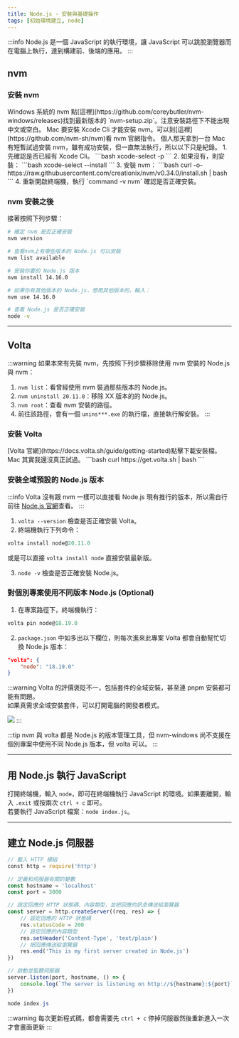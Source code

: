 ```yaml
---
title: Node.js - 安裝與基礎操作
tags: [初始環境建立, node]
---
```


:::info
Node.js 是一個 JavaScript 的執行環境，讓 JavaScript 可以跳脫瀏覽器而在電腦上執行，達到構建前、後端的應用。
:::

## nvm
### 安裝 nvm
<Tabs>
  <TabItem value="windows" label="Windows" default>
    Windows 系統的 nvm 點[這裡](https://github.com/coreybutler/nvm-windows/releases)找到最新版本的 `nvm-setup.zip`。注意安裝路徑下不能出現中文或空白。
  </TabItem>
  <TabItem value="mac" label="Mac">
    Mac 要安裝 Xcode Cli 才能安裝 nvm。可以到[這裡](https://github.com/nvm-sh/nvm)看 nvm 官網指令。  
    個人那天拿到一台 Mac 有短暫試過安裝 nvm，雖有成功安裝，但一直無法執行，所以以下只是紀錄。
    1. 先確認是否已經有 Xcode Cli。
    ```bash
    xcode-select -p
    ```
    2. 如果沒有，則安裝：
    ```bash
    xcode-select --install
    ```
    3. 安裝 nvm：
    ```bash
    curl -o- https://raw.githubusercontent.com/creationix/nvm/v0.34.0/install.sh | bash
    ```
    4. 重新開啟終端機，執行 `command -v nvm` 確認是否正確安裝。
  </TabItem>
</Tabs>

### nvm 安裝之後
接著按照下列步驟：
```bash title="terminal"
# 確定 nvm 是否正確安裝
nvm version

# ​查看nvm上有哪些版本的 Node.js 可以安裝
nvm list available

# 安裝你要的 Node.js 版本
nvm install 14.16.0

# 如果你有其他版本的 Node.js，想用其他版本的，輸入：
​nvm use 14.16.0

# 查看 Node.js 是否正確安裝
node -v​
```
---

## Volta
:::warning
如果本來有先裝 nvm，先按照下列步驟移除使用 nvm 安裝的 Node.js 與 nvm：  
1. `nvm list`：看曾經使用 nvm 裝過那些版本的 Node.js。
2. `nvm uninstall 20.11.0`：移除 XX 版本的的 Node.js。
3. `nvm root`：查看 nvm 安裝的路徑。
4. 前往該路徑，會有一個 `unins***.exe` 的執行檔，直接執行解安裝。
:::

### 安裝 Volta
<Tabs>
  <TabItem value="windows" label="Windows" default>
    [Volta 官網](https://docs.volta.sh/guide/getting-started)點擊下載安裝檔。
  </TabItem>
  <TabItem value="mac" label="Mac">
    Mac 其實我還沒真正試過。
    ```bash
    curl https://get.volta.sh | bash
    ```
  </TabItem>
</Tabs>

### 安裝全域預設的 Node.js 版本
:::info
Volta 沒有跟 nvm 一樣可以直接看 Node.js 現有推行的版本，所以需自行前往 [Node.js 官網](https://nodejs.org/en)查看。
:::
1. `volta --version` 檢查是否正確安裝 Volta。
2. 終端機執行下列命令：
```powershell
volta install node@20.11.0
```
或是可以直接 `volta install node` 直接安裝最新版。

3. `node -v` 檢查是否正確安裝 Node.js。

### 對個別專案使用不同版本 Node.js (Optional)
1. 在專案路徑下，終端機執行：
```powershell
volta pin node@18.19.0
```
2. `package.json` 中如多出以下欄位，則每次進來此專案 Volta 都會自動幫忙切換 Node.js 版本：
```json title='package.json'
"volta": {
    "node": "18.19.0"
}
```
:::warning
Volta 的評價褒貶不一，包括套件的全域安裝，甚至連 pnpm 安裝都可能有問題。  
如果真需求全域安裝套件，可以打開電腦的開發者模式。

![](./assets/develop-mode.jpg)
:::

:::tip
nvm 與 volta 都是 Node.js 的版本管理工具，但 nvm-windows 尚不支援在個別專案中使用不同 Node.js 版本，但 volta 可以。
:::

---

## 用 Node.js 執行 JavaScript
打開終端機，輸入 `node`，即可在終端機執行 JavaScript 的環境。如果要離開，輸入 `.exit` 或按兩次 `ctrl + c` 即可。  
若要執行 JavaScript 檔案：`node index.js`。

---

## 建立 Node.js 伺服器
```js title="index.js"
// 載入 HTTP 模組
​const http = require('http')

// 定義和伺服器有關的變數​
const hostname = 'localhost'
const port = 3000

// 設定回應的 HTTP 狀態碼、內容類型，並把回應的訊息傳送給瀏覽器
const server = http.createServer((req, res) => {
    // 設定回應的 HTTP 狀態碼
    res.statusCode = 200
    // 設定回應的內容類型
    res.setHeader('Content-Type', 'text/plain')
    // 把回應傳送給瀏覽器
    res.end('This is my first server created in Node.js')
})

// 啟動並監聽伺服器​
server.listen(port, hostname, () => {
    console.log(`The server is listening on http://${hostname}:${port}`)
})
```
```powershell title="terminal"
node index.js
```
:::warning
每次更新程式碼，都會需要先 `ctrl + c` 停掉伺服器然後重新進入一次才會畫面更新
:::